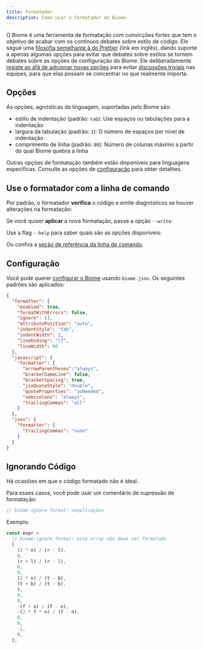 ```yaml
---
title: Formatador
description: Como usar o formatador do Biome.
---
```



O Biome é uma ferramenta de formatação com convicções fortes que tem o objetivo de acabar com os contínuos debates sobre estilo de código.
Ele segue uma [filosofia semelhante à do Prettier](https://prettier.io/docs/en/option-philosophy.html) (link em inglês),
dando suporte a apenas algumas opções para evitar que debates sobre estilos se tornem debates sobre as opções de configuração do Biome.
Ele deliberadamente [resiste ao afã de adicionar novas opções](https://github.com/prettier/prettier/issues/40) para evitar [discussões triviais](https://pt.wikipedia.org/wiki/Lei_da_trivialidade) nas equipes, para que elas possam se concentrar no que realmente importa.

## Opções

As opções, agnósticas da linguagem, suportadas pelo Biome são:

- estilo de indentação (padrão: `tab`): Use espaços ou tabulações para a indentação
- largura da tabulação (padrão: `2`): O número de espaços por nível de indentação
- comprimento de linha (padrão: `80`): Número de colunas máximo a partir do qual Biome quebra a linha

Outras opções de formatação também estão disponíveis para linguagens específicas. Consulte as opções de [configuração](/reference/configuration) para obter detalhes.

## Use o formatador com a linha de comando

Por padrão, o formatador **verifica** o código e emite diagnósticos se houver alterações na formatação:

<PackageManagerBiomeCommand command="format ./src" />

Se você quiser **aplicar** a nova formatação, passe a opção `--write`:

<PackageManagerBiomeCommand command="format --write ./src" />

Use a flag `--help` para saber quais são as opções disponíveis:

<PackageManagerBiomeCommand command="format --help" />

Ou confira a [seção de referência da linha de comando](/reference/cli#biome-format).

## Configuração

Você pode querer [configurar o Biome](/reference/configuration/#formatter) usando `biome.json`.
Os seguintes padrões são aplicados:

```json title="biome.json"
{
  "formatter": {
    "enabled": true,
    "formatWithErrors": false,
    "ignore": [],
    "attributePosition": "auto",
    "indentStyle": "tab",
    "indentWidth": 2,
    "lineEnding": "lf",
    "lineWidth": 80
  },
  "javascript": {
    "formatter": {
      "arrowParentheses":"always",
      "bracketSameLine": false,
      "bracketSpacing": true,
      "jsxQuoteStyle": "double",
      "quoteProperties": "asNeeded",
      "semicolons": "always",
      "trailingCommas": "all"
    }
  },
  "json": {
    "formatter": {
      "trailingCommas": "none"
    }
  }
}
```

## Ignorando Código

Há ocasiões em que o código formatado não é ideal.

Para esses casos, você pode usar um comentário de supressão de formatação:

```js title="example.js"
// biome-ignore format: <explicação>
```

Exemplo:

```js title="example.js"
const expr =
  // biome-ignore format: este array não deve ser formatado
  [
    (2 * n) / (r - l),
    0,
    (r + l) / (r - l),
    0,
    0,
    (2 * n) / (t - b),
    (t + b) / (t - b),
    0,
    0,
    0,
    -(f + n) / (f - n),
    -(2 * f * n) / (f - n),
    0,
    0,
    -1,
    0,
  ];
```
